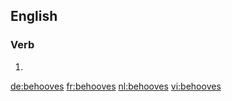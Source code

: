 
==English==

===Verb===
{{head|en|verb form}}

# {{en-third-person singular of|behoove}}

[[de:behooves]]
[[fr:behooves]]
[[nl:behooves]]
[[vi:behooves]]